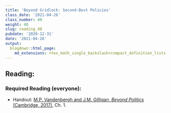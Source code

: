 ```yaml
---
title: 'Beyond Gridlock: Second-Best Policies'
class_date: '2021-04-26'
class_number: 40
weight: 40
slug: reading_40
pubdate: '2020-12-31'
date: '2021-04-26'
output:
  blogdown::html_page:
    md_extensions: +tex_math_single_backslash+compact_definition_lists
---
```

## Reading:

### Required Reading (everyone):

* Handout: [M.P. Vandenbergh and J.M. Gilligan, _Beyond Politics_ (Cambridge, 2017)](/files/reading_handouts/Beyond_Politics_Chapter_1.pdf){target="_blank"}, Ch. 1.

